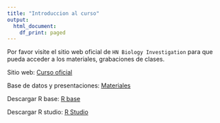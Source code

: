 ---
title: "Introduccion al curso"
output:
  html_document:
    df_print: paged
---

Por favor visite el sitio web oficial de `HN Biology Investigation` para que pueda acceder a los materiales, grabaciones de clases.

Sitio web: [Curso oficial](https://www.hnbiology.org/analisisestadisticoecologia)

Base de datos y presentaciones: [Materiales](https://drive.google.com/drive/folders/11VIzUGC6mDW-RJh-nMOAoIXZmg4rnsTF?usp=sharing)

Descargar R base: [R base](https://cran.r-project.org/bin/windows/base/)

Descargar R studio: [R Studio](https://posit.co/download/rstudio-desktop/)